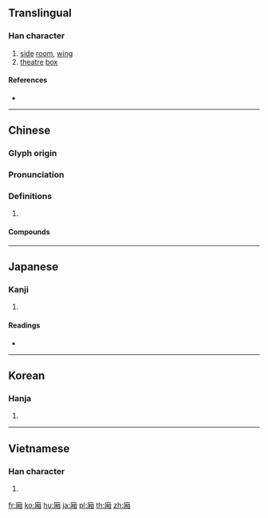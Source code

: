 {{character info/new}}
{{also|厢}}
==Translingual==

===Han character===
{{Han char|rn=53|rad=广|as=09|sn=12|four=00260|canj=IDBU|ids=⿸广相}}

# [[side]] [[room]], [[wing]]
# [[theatre]] [[box]]

====References====
* {{Han ref|kx=0348.320|dkj=09416|dj=0659.200|hdz=20892.090|uh=5EC2|ud=24258|bh=B45B|bd=46171}}

----

==Chinese==
{{zh-forms|s=厢}}

===Glyph origin===
{{Han etym}}

===Pronunciation===
{{zh-pron
|m=xiāng
|c=soeng1
|mn=qz,tw,xm:siong/zz:siang/qz,tw,xm:siuⁿ/zz:sioⁿ
|mn_note=siong/siang - literary; siuⁿ/sioⁿ - vernacular
|mc=y
|oc=y
|cat=
}}

===Definitions===
{{zh-hanzi}}

# {{rfdef|zh}}

====Compounds====
{{zh-der|一壁廂|一廂情願|兩廂|兩廂情願|兩邊廂|包廂|南西廂|四廂|坊廂|城廂|壁廂|廂兵|廂官|廂房|廂鋪|待月西廂|打連廂|攛廂|東廂|耳根廂|董西廂|西廂|西廂記|車廂|車廂廣告|這壁廂|這廂|連廂|連廂棒|連廂舞|連廂詞|邊廂|那壁廂|關廂}}

----

==Japanese==

===Kanji===
{{ja-kanji|grade=|rs=广09}}

# {{defn|lang=ja|sort=广09}}

====Readings====
* {{ja-readings|on=[[しょう]] (shō), [[そう]] (sō)|kun=[[ひさし]] (hisashi)}}

----

==Korean==

===Hanja===
{{ko-hanja|hangeul=상|rv=sang|mr=sang}}

# {{defn|lang=ko|sort=广09}}

----

==Vietnamese==

===Han character===
{{vi-hantu|[[rương]], [[sương]], [[tương]]|rs=广09}}

# {{defn|lang=vi|sort=广09}}

[[fr:廂]]
[[ko:廂]]
[[hu:廂]]
[[ja:廂]]
[[pl:廂]]
[[th:廂]]
[[zh:廂]]